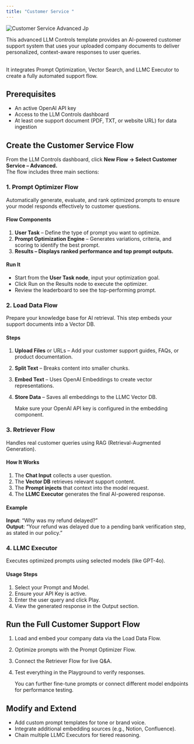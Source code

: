 ```yaml
---
title: "Customer Service "
---
```


![Customer Service Advanced Jp](/images/CustomerService-Advanced.jpg)

This advanced LLM Controls template provides an AI-powered customer support system that uses your uploaded company documents to deliver personalized, context-aware responses to user queries.

\
It integrates Prompt Optimization, Vector Search, and LLMC Executor to create a fully automated support flow.

## **Prerequisites**

- An active OpenAI API key
- Access to the LLM Controls dashboard
- At least one support document (PDF, TXT, or website URL) for data ingestion

## **Create the Customer Service Flow**

From the LLM Controls dashboard, click **New Flow → Select Customer Service – Advanced.**\
The flow includes three main sections:

### **1. Prompt Optimizer Flow**

Automatically generate, evaluate, and rank optimized prompts to ensure your model responds effectively to customer questions.

#### **Flow Components**

1. **User Task** – Define the type of prompt you want to optimize.
2. **Prompt Optimization Engine** – Generates variations, criteria, and scoring to identify the best prompt.
3. ****Results – Displays ranked performance and top prompt outputs.****

#### **Run It**

- Start from the **User Task node**, input your optimization goal.
- Click Run on the Results node to execute the optimizer.
- Review the leaderboard to see the top-performing prompt.

### **2. Load Data Flow**

Prepare your knowledge base for AI retrieval. This step embeds your support documents into a Vector DB.

#### **Steps**

1. **Upload Files** or URLs – Add your customer support guides, FAQs, or product documentation.
2. **Split Text** – Breaks content into smaller chunks.
3. **Embed Text** – Uses OpenAI Embeddings to create vector representations.
4. **Store Data** – Saves all embeddings to the LLMC Vector DB.

   <Info>
     Make sure your OpenAI API key is configured in the embedding component.
   </Info>

### **3. Retriever Flow**

Handles real customer queries using RAG (Retrieval-Augmented Generation).

#### **How It Works**

1. The **Chat Input** collects a user question.
2. The **Vector DB** retrieves relevant support content.
3. The **Prompt injects** that context into the model request.
4. The **LLMC Executor** generates the final AI-powered response.

#### **Example**

**Input**: “Why was my refund delayed?”\
**Output**: “Your refund was delayed due to a pending bank verification step, as stated in our policy.”

### **4. LLMC Executor**

Executes optimized prompts using selected models (like GPT-4o).

#### **Usage Steps**

1. Select your Prompt and Model.
2. Ensure your API Key is active.
3. Enter the user query and click  Play.
4. View the generated response in the Output section.

## **Run the Full Customer Support Flow**

1. Load and embed your company data via the Load Data Flow.
2. Optimize prompts with the Prompt Optimizer Flow.
3. Connect the Retriever Flow for live Q&A.
4. Test everything in the Playground to verify responses.

   <Tip>
     You can further fine-tune prompts or connect different model endpoints for performance testing.
   </Tip>

## **Modify and Extend**

- Add custom prompt templates for tone or brand voice.
- Integrate additional embedding sources (e.g., Notion, Confluence).
- Chain multiple LLMC Executors for tiered reasoning.